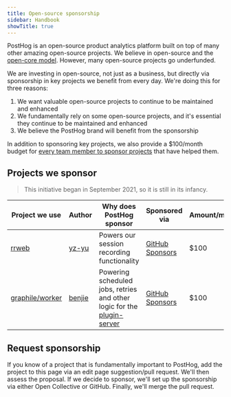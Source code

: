 ```yaml
---
title: Open-source sponsorship
sidebar: Handbook
showTitle: true
---
```


PostHog is an open-source product analytics platform built on top of many other amazing open-source projects. We believe in open-source and the [open-core model](https://en.wikipedia.org/wiki/Open-core_model). However, many open-source projects go underfunded.

We are investing in open-source, not just as a business, but directly via sponsorship in key projects we benefit from every day. We're doing this for three reasons:

1. We want valuable open-source projects to continue to be maintained and enhanced
2. We fundamentally rely on some open-source projects, and it's essential they continue to be maintained and enhanced
3. We believe the PostHog brand will benefit from the sponsorship

In addition to sponsoring key projects, we also provide a $100/month budget for [every team member to sponsor projects](/handbook/people/spending-money#open-source-sponsorship-for-individuals) that have helped them.

## Projects we sponsor

> This initiative began in September 2021, so it is still in its infancy.

| Project we use    | Author     | Why does PostHog sponsor                                                  | Sponsored via                           | Amount/month           |
| ----------------- | ---------- | ------------------------------------------------------------------------- | --------------------------------------- | ---------------------- |
| [rrweb]           | [yz-yu]    | Powers our session recording functionality                                | [GitHub Sponsors][github-sponsors]      | $100                   |
| [graphile/worker] | [benjie]   | Powering scheduled jobs, retries and other logic for the [plugin-server]  | [GitHub Sponsors][github-sponsors]      | $100                   |

<!-- projects -->
[rrweb]: https://github.com/rrweb-io/rrweb
[graphile/worker]: https://github.com/graphile/worker

<!-- authors -->
[yz-yu]: https://github.com/yz-yu
[benjie]: https://github.com/benjie

<!-- other links -->
[github-sponsors]: https://github.com/orgs/PostHog/sponsoring
[plugin-server]: https://github.com/PostHog/plugin-server

## Request sponsorship

If you know of a project that is fundamentally important to PostHog, add the project to this page via an edit page suggestion/pull request. We'll then assess the proposal. If we decide to sponsor, we'll set up the sponsorship via either Open Collective or GitHub. Finally, we'll merge the pull request.